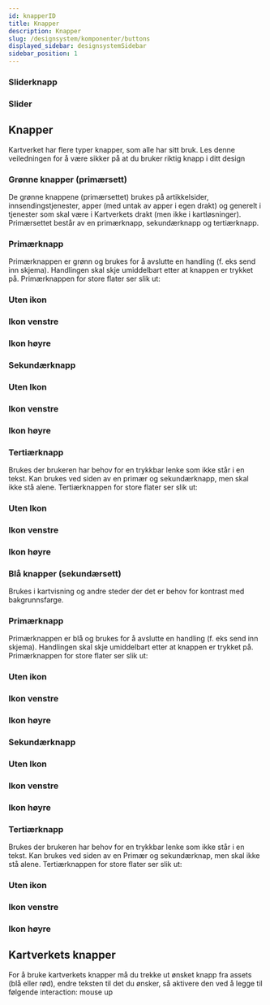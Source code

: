 ```yaml
---
id: knapperID
title: Knapper
description: Knapper
slug: /designsystem/komponenter/buttons
displayed_sidebar: designsystemSidebar
sidebar_position: 1
---
```


### Sliderknapp


### Slider


## Knapper

Kartverket har flere typer knapper, som alle har sitt bruk. Les denne veiledningen for å være sikker på at du bruker riktig knapp i ditt design

### Grønne knapper (primærsett)

De grønne knappene (primærsettet) brukes på artikkelsider, innsendingstjenester, apper (med untak av apper i egen drakt) og generelt i tjenester som skal være i Kartverkets drakt (men ikke i kartløsninger). Primærsettet består av en primærknapp, sekundærknapp og tertiærknapp.

### Primærknapp

Primærknappen er grønn og brukes for å avslutte en handling (f. eks send inn skjema). Handlingen skal skje umiddelbart etter at knappen er trykket på. Primærknappen for store flater ser slik ut:

### Uten ikon

### Ikon venstre

### Ikon høyre

### Sekundærknapp

### Uten Ikon

### Ikon venstre

### Ikon høyre

### Tertiærknapp

Brukes der brukeren har behov for en trykkbar lenke som ikke står i en tekst. Kan brukes ved siden av en primær og sekundærknapp, men skal ikke stå alene. Tertiærknappen for store flater ser slik ut:

### Uten Ikon

### Ikon venstre

### Ikon høyre

### Blå knapper (sekundærsett)

Brukes i kartvisning og andre steder der det er behov for kontrast med bakgrunnsfarge.

### Primærknapp

Primærknappen er blå og brukes for å avslutte en handling (f. eks send inn skjema). Handlingen skal skje umiddelbart etter at knappen er trykket på. Primærknappen for store flater ser slik ut:

### Uten ikon

### Ikon venstre

### Ikon høyre

### Sekundærknapp

### Uten Ikon

### Ikon venstre

### Ikon høyre

### Tertiærknapp

Brukes der brukeren har behov for en trykkbar lenke som ikke står i en tekst. Kan brukes ved siden av en Primær og sekundærknap, men skal ikke stå alene. Tertiærknappen for store flater ser slik ut:

### Uten ikon

### Ikon venstre

### Ikon høyre

## Kartverkets knapper

For å bruke kartverkets knapper må du trekke ut ønsket knapp fra assets (blå eller rød), endre teksten til det du ønsker, så aktivere den ved å legge til følgende interaction: mouse up


